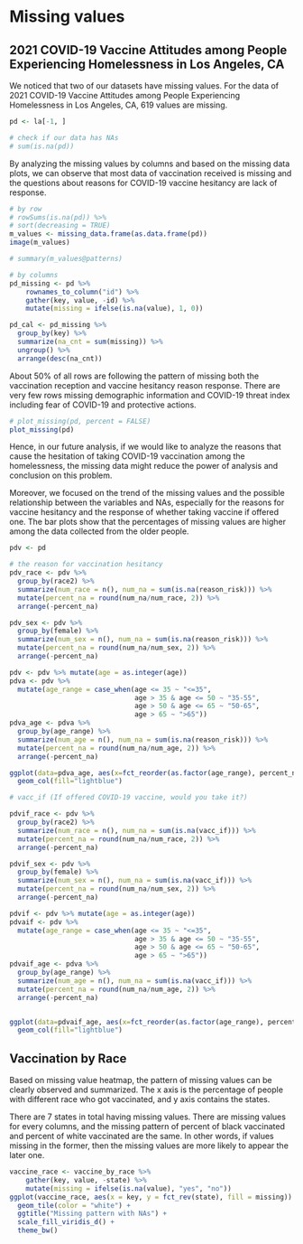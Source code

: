 # Missing values
## 2021 COVID-19 Vaccine Attitudes among People Experiencing Homelessness in Los Angeles, CA
We noticed that two of our datasets have missing values. For the data of 2021 COVID-19 Vaccine Attitudes among People Experiencing Homelessness in Los Angeles, CA, 619 values are missing. 
```r
pd <- la[-1, ]

# check if our data has NAs 
# sum(is.na(pd))
```

By analyzing the missing values by columns and based on the missing data plots, we can observe that most data of vaccination received is missing and the questions about reasons for COVID-19 vaccine hesitancy are lack of response.
```r
# by row 
# rowSums(is.na(pd)) %>%
# sort(decreasing = TRUE)
m_values <- missing_data.frame(as.data.frame(pd))
image(m_values)

# summary(m_values@patterns)

# by columns 
pd_missing <- pd %>% 
    rownames_to_column("id") %>% 
    gather(key, value, -id) %>% 
    mutate(missing = ifelse(is.na(value), 1, 0))

pd_cal <- pd_missing %>% 
  group_by(key) %>%
  summarize(na_cnt = sum(missing)) %>%
  ungroup() %>%
  arrange(desc(na_cnt))

```

About 50% of all rows are following the pattern of missing both the vaccination reception and vaccine hesitancy reason response. There are very few rows missing demographic information and COVID-19 threat index including fear of COVID-19 and protective actions. 
```r
# plot_missing(pd, percent = FALSE)
plot_missing(pd)

```

Hence, in our future analysis, if we would like to analyze the reasons that cause the hesitation of taking COVID-19 vaccination among the homelessness, the missing data might reduce the power of analysis and conclusion on this problem. 

Moreover, we focused on the trend of the missing values and the possible relationship between the variables and NAs, especially for the reasons for vaccine hesitancy and the response of whether taking vaccine if offered one. The bar plots show that the percentages of missing values are higher among the data collected from the older people.
```r
pdv <- pd

# the reason for vaccination hesitancy 
pdv_race <- pdv %>% 
  group_by(race2) %>% 
  summarize(num_race = n(), num_na = sum(is.na(reason_risk))) %>% 
  mutate(percent_na = round(num_na/num_race, 2)) %>% 
  arrange(-percent_na)

pdv_sex <- pdv %>% 
  group_by(female) %>% 
  summarize(num_sex = n(), num_na = sum(is.na(reason_risk))) %>% 
  mutate(percent_na = round(num_na/num_sex, 2)) %>% 
  arrange(-percent_na)

pdv <- pdv %>% mutate(age = as.integer(age))
pdva <- pdv %>% 
  mutate(age_range = case_when(age <= 35 ~ "<=35", 
                               age > 35 & age <= 50 ~ "35-55", 
                               age > 50 & age <= 65 ~ "50-65", 
                               age > 65 ~ ">65"))
pdva_age <- pdva %>%
  group_by(age_range) %>%
  summarize(num_age = n(), num_na = sum(is.na(reason_risk))) %>%
  mutate(percent_na = round(num_na/num_age, 2)) %>%
  arrange(-percent_na)

ggplot(data=pdva_age, aes(x=fct_reorder(as.factor(age_range), percent_na), y=percent_na)) + 
  geom_col(fill="lightblue")

```


```r
# vacc_if (If offered COVID-19 vaccine, would you take it?)

pdvif_race <- pdv %>% 
  group_by(race2) %>% 
  summarize(num_race = n(), num_na = sum(is.na(vacc_if))) %>% 
  mutate(percent_na = round(num_na/num_race, 2)) %>% 
  arrange(-percent_na)

pdvif_sex <- pdv %>% 
  group_by(female) %>% 
  summarize(num_sex = n(), num_na = sum(is.na(vacc_if))) %>% 
  mutate(percent_na = round(num_na/num_sex, 2)) %>% 
  arrange(-percent_na)

pdvif <- pdv %>% mutate(age = as.integer(age))
pdvaif <- pdv %>% 
  mutate(age_range = case_when(age <= 35 ~ "<=35", 
                               age > 35 & age <= 50 ~ "35-55", 
                               age > 50 & age <= 65 ~ "50-65", 
                               age > 65 ~ ">65"))
pdvaif_age <- pdva %>%
  group_by(age_range) %>%
  summarize(num_age = n(), num_na = sum(is.na(vacc_if))) %>%
  mutate(percent_na = round(num_na/num_age, 2)) %>%
  arrange(-percent_na)


ggplot(data=pdvaif_age, aes(x=fct_reorder(as.factor(age_range), percent_na), y=percent_na)) + 
  geom_col(fill="lightblue")

```

## Vaccination by Race  
Based on missing value heatmap, the pattern of missing values can be clearly observed and summarized. The x axis is the percentage of people with different race who got vaccinated, and y axis contains the states. 

There are 7 states in total having missing values. There are missing values for every columns, and the missing pattern of percent of black vaccinated and percent of white vaccinated are the same. In other words, if values missing in the former, then the missing values are more likely to appear the later one. 
```r
vaccine_race <- vaccine_by_race %>% 
    gather(key, value, -state) %>% 
    mutate(missing = ifelse(is.na(value), "yes", "no"))
ggplot(vaccine_race, aes(x = key, y = fct_rev(state), fill = missing)) +
  geom_tile(color = "white") + 
  ggtitle("Missing pattern with NAs") +
  scale_fill_viridis_d() + 
  theme_bw()

```